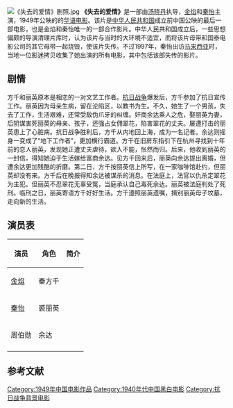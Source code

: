 {{Infobox Film
| name             = 失去的爱情 
| original_name    = 
| image            = 失去的爱情海报.jpg
| caption          = 失去的爱情海报
| director         = [[汤晓丹|汤晓丹]]
| producer         = 国泰影业公司
| writer           = 刘昌霖（原著：[[刘以鬯|刘以鬯]])
| narrator         = 
| starring         =  [[金焰|金焰]]<br />[[秦怡|秦怡]] 
| music            =   
| cinematography   =   
| editing          =  
| studio           =   
| distributor      =   
| released         = 1949年 
| rate             = 
| runtime          =  
| country          = {{ROC-1928}}
| language         = 中文
| imdb_id          = 
| amg_id           = 
| budget           =   
| gross            =   
| preceded_by      = 
| followed_by      =  
| cn_name        = 
| hk_name        = 
| tw_name        =
}}
[[File:《失去的爱情》剧照.jpg|thumb]]
'''《失去的爱情》'''是一部由[[汤晓丹|汤晓丹]]执导，[[金焰|金焰]]和[[秦怡|秦怡]]主演，1949年公映的的[[华语电影|华语电影]]。该片是[[中华人民共和国|中华人民共和国]]成立前中国公映的最后一部电影，也是金焰和秦怡唯一的一部合作影片。{{r|唐明生|刘澍|page1=188-191|page2=121-131}}中华人民共和国成立后，一些思想偏颇的导演清理片库时，认为该片与当时的大环境不适宜，而将该片母带和国泰电影公司的其它母带一起烧毁，使该片失传。不过1997年，秦怡出访[[马来西亚|马来西亚]]时，当地一位影迷拷贝收集了她出演的所有电影，其中包括该部失传的影片。{{r|刘澍|page=131}}

==剧情==
方千和丽英原本是相恋的一对文艺工作者。[[中国抗日战争|抗日战争]]爆发后，方千参加了抗日宣传工作。丽英因为母亲生病，留在沦陷区，以教书为生。不久，她生了一个男孩，失去了工作，生活艰难，还常受敌伪爪牙的纠缠。奸商余达乘人之危，娶丽英为妻，后阴谋害死丽英的母亲、孩子，还强占女佣翠花，陷害翠花的丈夫。屡遭打击的丽英患上了心脏病。抗日战争胜利后，方千从内地回上海，成为一名记者。余达则摇身一变成了“地下工作者”，更加横行霸道。方千在旧房东指引下在杭州寻找到十年前的恋人丽英，发现她正遭丈夫虐待，欲入不能，怅然而归。后来，他收到丽英的一封信，得知她迫于生活嫁给富商余达。见方千回来后，丽英向余达提出离婚，但遭余达更加残酷的折磨。第二日，方千按丽英信上所写，在一家咖啡馆赴约，但丽英却没有来。方千后在晚报得知余达被谋杀的消息。在法庭上，法官以仇杀定翠花为主犯。但丽英不忍翠花无辜受冤，当庭承认自己毒死余达。丽英被法庭判处了死刑。临刑之日，丽英寄语方千好好生活。方千遵照丽英遗嘱，揖别丽英母子坟墓，走向新的生活。

== 演员表 ==
{| class="wikitable sortable"
|- 
! 演员 !! 角色!! 简介  
|-
|rowspan="1" |[[金焰|金焰]]||秦方千||  
|-----
|rowspan="1" |[[秦怡|秦怡]]||裘丽英||   
|-----
|rowspan="1" |周伯勋||余达||   
|-----
|}

==参考文献==
{{Commonscat|Lost Love}}
{{Reflist|refs=
<ref name="刘澍">{{cite book |author=刘澍|coauthors=   |title=《民国范儿——电影皇帝金焰》|year=2011年1月 |publisher=中国文史出版社 |location=北京 |ISBN=978-7-5034-2815-9}}</ref>
<ref name="唐明生">{{cite book |author=唐明生 |coauthors=   |title=《秦怡传》|year=2012年5月 |publisher=人民日报出版社 |location=北京 |ISBN=978-7-5115-1147-8}}</ref>
}}
[[Category:1949年中国电影作品|Category:1949年中国电影作品]]
[[Category:1940年代中国黑白电影|Category:1940年代中国黑白电影]]
[[Category:抗日战争背景电影|Category:抗日战争背景电影]]